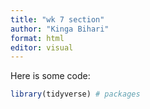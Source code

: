 ```yaml
---
title: "wk 7 section"
author: "Kinga Bihari"
format: html
editor: visual
---
```


Here is some code:
```r
library(tidyverse) # packages
```

